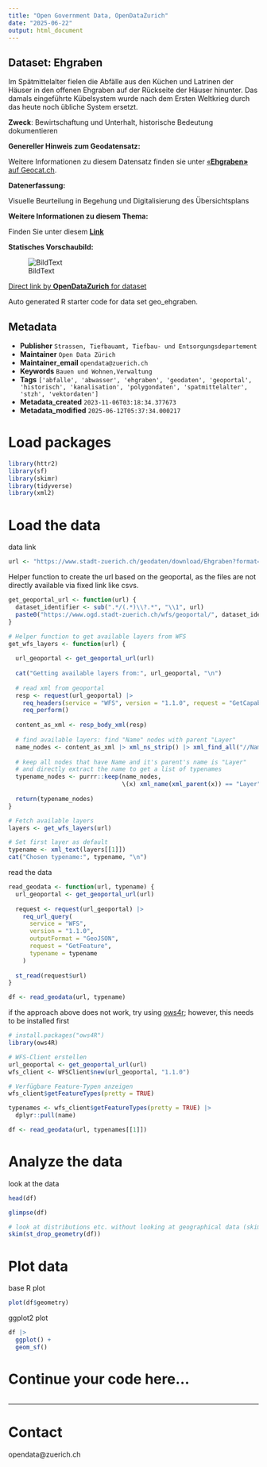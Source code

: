 ```yaml
---
title: "Open Government Data, OpenDataZurich"
date: "2025-06-22"
output: html_document
---
```


## Dataset: Ehgraben

Im Spätmittelalter fielen die Abfälle aus den Küchen und Latrinen der Häuser in den offenen Ehgraben auf der Rückseite der Häuser hinunter. Das damals eingeführte Kübelsystem wurde nach dem Ersten Weltkrieg durch das heute noch übliche System ersetzt.

**Zweck**: Bewirtschaftung und Unterhalt, historische Bedeutung dokumentieren

**Genereller Hinweis zum Geodatensatz:**


Weitere Informationen zu diesem Datensatz finden sie unter [«**Ehgraben»** auf Geocat.ch](https://www.geocat.ch/geonetwork/srv/ger/catalog.search#/metadata/7ba709c2-4dd0-4aa5-8042-8342c4a5d32a).				
			   

**Datenerfassung:**

Visuelle Beurteilung in Begehung und Digitalisierung des Übersichtsplans

**Weitere Informationen zu diesem Thema:**

Finden Sie unter diesem [**Link**](https://www.stadt-zuerich.ch/de/stadtleben/stadtportraet/zuerichs-geschichte/archaeologie/stadt/fenster/ehgraben.html)

**Statisches Vorschaubild:**

![BildText](https://www.gis.stadt-zuerich.ch/zueriplan_docs/geocat/7ba709c2-4dd0-4aa5-8042-8342c4a5d32a.png)



[Direct link by **OpenDataZurich** for dataset](https://data.stadt-zuerich.ch/dataset/geo_ehgraben)

Auto generated R starter code for data set geo_ehgraben.

## Metadata

- **Publisher** `Strassen, Tiefbauamt, Tiefbau- und Entsorgungsdepartement`
- **Maintainer** `Open Data Zürich`
- **Maintainer_email** `opendata@zuerich.ch`
- **Keywords** `Bauen und Wohnen,Ver­walt­ung`
- **Tags** `['abfalle', 'abwasser', 'ehgraben', 'geodaten', 'geoportal', 'historisch', 'kanalisation', 'polygondaten', 'spatmittelalter', 'stzh', 'vektordaten']`
- **Metadata_created** `2023-11-06T03:18:34.377673`
- **Metadata_modified** `2025-06-12T05:37:34.000217`


# Load packages

```r
library(httr2)
library(sf)
library(skimr)
library(tidyverse)
library(xml2)
```

# Load the data

data link
```r
url <- "https://www.stadt-zuerich.ch/geodaten/download/Ehgraben?format=geojson_link"
```


Helper function to create the url based on the geoportal, as the files are not directly available via fixed link like csvs.
```r
get_geoportal_url <- function(url) {
  dataset_identifier <- sub(".*/(.*)\\?.*", "\\1", url)
  paste0("https://www.ogd.stadt-zuerich.ch/wfs/geoportal/", dataset_identifier)
}
```

```r
# Helper function to get available layers from WFS
get_wfs_layers <- function(url) {
  
  url_geoportal <- get_geoportal_url(url)
  
  cat("Getting available layers from:", url_geoportal, "\n")
  
  # read xml from geoportal
  resp <- request(url_geoportal) |> 
    req_headers(service = "WFS", version = "1.1.0", request = "GetCapabilities") |> 
    req_perform()
  
  content_as_xml <- resp_body_xml(resp)
  
  # find available layers: find "Name" nodes with parent "Layer"
  name_nodes <- content_as_xml |> xml_ns_strip() |> xml_find_all("//Name")
  
  # keep all nodes that have Name and it's parent's name is "Layer"
  # and directly extract the name to get a list of typenames
  typename_nodes <- purrr::keep(name_nodes,
                                \(x) xml_name(xml_parent(x)) == "Layer")
  
  return(typename_nodes)
}

# Fetch available layers
layers <- get_wfs_layers(url)

# Set first layer as default
typename <- xml_text(layers[[1]])
cat("Chosen typename:", typename, "\n")
```

read the data
```r
read_geodata <- function(url, typename) {
  url_geoportal <- get_geoportal_url(url)
  
  request <- request(url_geoportal) |>
    req_url_query(
      service = "WFS",
      version = "1.1.0",
      outputFormat = "GeoJSON",
      request = "GetFeature",
      typename = typename
    )
  
  st_read(request$url)
}

df <- read_geodata(url, typename)
```

if the approach above does not work, try using [ows4r](https://eblondel.github.io/ows4R/); however, this needs to be installed first
```r
# install.packages("ows4R")
library(ows4R)

# WFS-Client erstellen
url_geoportal <- get_geoportal_url(url)
wfs_client <- WFSClient$new(url_geoportal, "1.1.0")

# Verfügbare Feature-Typen anzeigen
wfs_client$getFeatureTypes(pretty = TRUE)

typenames <- wfs_client$getFeatureTypes(pretty = TRUE) |> 
  dplyr::pull(name)

df <- read_geodata(url, typenames[[1]])
```

# Analyze the data

look at the data
```r
head(df)
```

```r
glimpse(df)
```

```r
# look at distributions etc. without looking at geographical data (skim cannot deal with geometries)
skim(st_drop_geometry(df))
```

# Plot data

base R plot
```r
plot(df$geometry)
```

ggplot2 plot
```r
df |>
  ggplot() +
  geom_sf()
```

# Continue your code here...

```r

```

------------------------------------------------------------------------

# Contact

opendata@zuerich.ch
